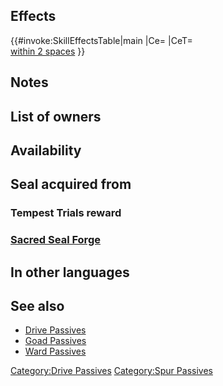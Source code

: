 {{Passive
|type=C
|exclusive=0
|1name=Drive Atk 1
|1tagid=SID_攻撃の大紋章1
|1promotionRarity=5
|1promotionTier=1
|1effect=Grants Atk+2 to allies within 2 spaces during combat.
|1cost=120
|1required=Spur Atk 1
|2name=Drive Atk 2
|2tagid=SID_攻撃の大紋章2
|2effect=Grants Atk+3 to allies within 2 spaces during combat.
|2cost=240
|3name=
|3effect=
|3cost=
|canUseMove={{MoveList|all}}
|canUseWeapon={{WeaponList|all}}
|properties=random_all,random_inherit_base
}}
==Effects==
{{#invoke:SkillEffectsTable|main
|Ce={{Eft|Temporary buffs|Atk|3}}
|CeT={{Tgt|Allies}}<br>[[within 2 spaces]]
}}

==Notes==
{{Temporary buffs}}
{{AlliesCombatEffect|effect=temporary buffs}}
==List of owners==
{{Skill Hero List}}
==Availability==
{{PassiveFocusList}}
{{PassiveDistributionList}}
{{PassiveCombatManualList}}
==Seal acquired from==
===Tempest Trials reward===
{{Tempest Trials seal reward}}
===[[Sacred Seal Forge]]===
{{SealCosts
|seals=Drive Atk 1;Drive Atk 2
|badgeColor=Scarlet
|costs1=20;100;40
|costs2=400;1000;100
}}
==In other languages==
{{OtherLanguages
|japanese=攻撃の大紋章
|german=Agr. antreiben
|spanishEU=Impulsar Ata
|spanishLA=Impulsar Atq.
|french=Stimulant Atq
|italian=Trascina Att
|chineseTW=攻擊大紋章
|portuguese=Atq. impulso
}}
==See also==
* [[Drive Passives]]
* [[Goad Passives]]
* [[Ward Passives]]
{{Seals Navbox}}
{{Passives Navbox|C}}
[[Category:Drive Passives]]
[[Category:Spur Passives]]